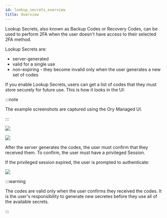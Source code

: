 ```yaml
---
id: lookup_secrets_overview
title: Overview
---
```


Lookup Secrets, also known as Backup Codes or Recovery Codes, can be used to perform
2FA when the user doesn't have access to their selected 2FA method. 

Lookup Secrets are: 

- server-generated
- valid for a single use
- non-expiring - they become invalid only when the user generates a new set of
  codes

If you enable Lookup Secrets, users can get a list of codes that they must store securely
for future use. This is how it looks in the UI:

:::note

The example screenshots are captured using the Ory Managed UI.

:::

![](../_static/mfa/6.png)

![](../_static/mfa/7.png)

After the server generates the codes, the user must confirm that they received them. To confirm, 
the user must have a privileged Session. 

If the privileged session expired, the user is prompted to authenticate: 

![](../_static/mfa/8.png)

:::warning

The codes are valid only when the user confirms they received the codes.
It is the user's responsibility to generate new secretes before they use 
all of the available secrets.

:::